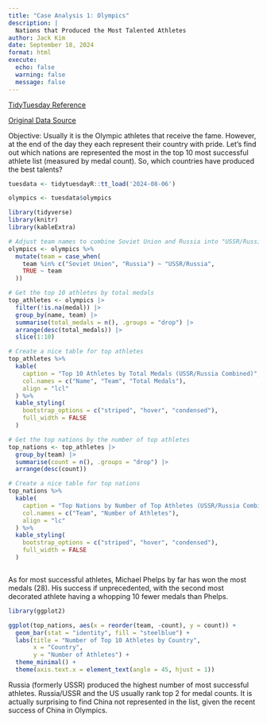 ```yaml
---
title: "Case Analysis 1: Olympics"
description: |
  Nations that Produced the Most Talented Athletes
author: Jack Kim
date: September 18, 2024
format: html
execute:
  echo: false
  warning: false
  message: false
---
```


[TidyTuesday Reference](https://github.com/rfordatascience/tidytuesday/tree/master/data/2024/2024-08-06)

[Original Data Source](https://www.kaggle.com/datasets/heesoo37/120-years-of-olympic-history-athletes-and-results/)

Objective: Usually it is the Olympic athletes that receive the fame. However, at the end of the day they each represent their country with pride. Let's find out which nations are represented the most in the top 10 most successful athlete list (measured by medal count). So, which countries have produced the best talents?

```r
tuesdata <- tidytuesdayR::tt_load('2024-08-06')

olympics <- tuesdata$olympics
```

```r
library(tidyverse)
library(knitr)
library(kableExtra)

# Adjust team names to combine Soviet Union and Russia into "USSR/Russia"
olympics <- olympics %>%
  mutate(team = case_when(
    team %in% c("Soviet Union", "Russia") ~ "USSR/Russia",
    TRUE ~ team
  ))

# Get the top 10 athletes by total medals
top_athletes <- olympics |>
  filter(!is.na(medal)) |>
  group_by(name, team) |>
  summarise(total_medals = n(), .groups = "drop") |>
  arrange(desc(total_medals)) |>
  slice(1:10)

# Create a nice table for top athletes
top_athletes %>%
  kable(
    caption = "Top 10 Athletes by Total Medals (USSR/Russia Combined)",
    col.names = c("Name", "Team", "Total Medals"),
    align = "lcl"
  ) %>%
  kable_styling(
    bootstrap_options = c("striped", "hover", "condensed"),
    full_width = FALSE
  )

# Get the top nations by the number of top athletes
top_nations <- top_athletes |>
  group_by(team) |>
  summarise(count = n(), .groups = "drop") |>
  arrange(desc(count))

# Create a nice table for top nations
top_nations %>%
  kable(
    caption = "Top Nations by Number of Top Athletes (USSR/Russia Combined)",
    col.names = c("Team", "Number of Athletes"),
    align = "lc"
  ) %>%
  kable_styling(
    bootstrap_options = c("striped", "hover", "condensed"),
    full_width = FALSE
  )



```

As for most successful athletes, Michael Phelps by far has won the most medals (28). His success if unprecedented, with the second most decorated athlete having a whopping 10 fewer medals than Phelps.



```r
library(ggplot2)

ggplot(top_nations, aes(x = reorder(team, -count), y = count)) +
  geom_bar(stat = "identity", fill = "steelblue") +
  labs(title = "Number of Top 10 Athletes by Country",
       x = "Country",
       y = "Number of Athletes") +
  theme_minimal() +
  theme(axis.text.x = element_text(angle = 45, hjust = 1))
```

Russia (formerly USSR) produced the highest number of most successful athletes. Russia/USSR and the US usually rank top 2 for medal counts. It is actually surprising to find China not represented in the list, given the recent success of China in Olympics.
